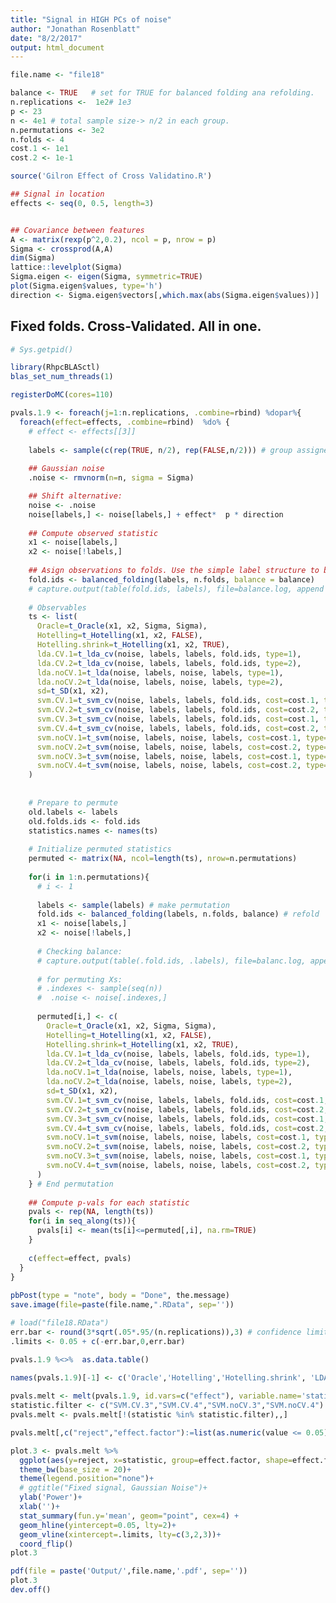 ```yaml
---
title: "Signal in HIGH PCs of noise"
author: "Jonathan Rosenblatt"
date: "8/2/2017"
output: html_document
---
```




```r
file.name <- "file18"

balance <- TRUE   # set for TRUE for balanced folding ana refolding.
n.replications <-  1e2# 1e3
p <- 23
n <- 4e1 # total sample size-> n/2 in each group.
n.permutations <- 3e2
n.folds <- 4
cost.1 <- 1e1
cost.2 <- 1e-1

source('Gilron Effect of Cross Validatino.R')

## Signal in location
effects <- seq(0, 0.5, length=3) 


## Covariance between features
A <- matrix(rexp(p^2,0.2), ncol = p, nrow = p)
Sigma <- crossprod(A,A)
dim(Sigma)
lattice::levelplot(Sigma)
Sigma.eigen <- eigen(Sigma, symmetric=TRUE)
plot(Sigma.eigen$values, type='h')
direction <- Sigma.eigen$vectors[,which.max(abs(Sigma.eigen$values))] 
```


## Fixed folds. Cross-Validated. All in one.
```r
# Sys.getpid()

library(RhpcBLASctl)
blas_set_num_threads(1)

registerDoMC(cores=110)
```


```r
pvals.1.9 <- foreach(j=1:n.replications, .combine=rbind) %dopar%{
  foreach(effect=effects, .combine=rbind)  %do% {
    # effect <- effects[[3]]
  
    labels <- sample(c(rep(TRUE, n/2), rep(FALSE,n/2))) # group assignemt labels
    
    ## Gaussian noise
    .noise <- rmvnorm(n=n, sigma = Sigma)

    ## Shift alternative:
    noise <- .noise
    noise[labels,] <- noise[labels,] + effect*  p * direction
    
    ## Compute observed statistic
    x1 <- noise[labels,]
    x2 <- noise[!labels,]
    
    ## Asign observations to folds. Use the simple label structure to balance folds.
    fold.ids <- balanced_folding(labels, n.folds, balance = balance)
    # capture.output(table(fold.ids, labels), file=balance.log, append = TRUE)
    
    # Observables 
    ts <- list(
      Oracle=t_Oracle(x1, x2, Sigma, Sigma),
      Hotelling=t_Hotelling(x1, x2, FALSE),
      Hotelling.shrink=t_Hotelling(x1, x2, TRUE),
      lda.CV.1=t_lda_cv(noise, labels, labels, fold.ids, type=1),
      lda.CV.2=t_lda_cv(noise, labels, labels, fold.ids, type=2),
      lda.noCV.1=t_lda(noise, labels, noise, labels, type=1),
      lda.noCV.2=t_lda(noise, labels, noise, labels, type=2),
      sd=t_SD(x1, x2),
      svm.CV.1=t_svm_cv(noise, labels, labels, fold.ids, cost=cost.1, type=1),
      svm.CV.2=t_svm_cv(noise, labels, labels, fold.ids, cost=cost.2, type=1),
      svm.CV.3=t_svm_cv(noise, labels, labels, fold.ids, cost=cost.1, type=2),
      svm.CV.4=t_svm_cv(noise, labels, labels, fold.ids, cost=cost.2, type=2),
      svm.noCV.1=t_svm(noise, labels, noise, labels, cost=cost.1, type=1),
      svm.noCV.2=t_svm(noise, labels, noise, labels, cost=cost.2, type=1),
      svm.noCV.3=t_svm(noise, labels, noise, labels, cost=cost.1, type=2),
      svm.noCV.4=t_svm(noise, labels, noise, labels, cost=cost.2, type=2)
    )
    
    
    # Prepare to permute
    old.labels <- labels
    old.folds.ids <- fold.ids
    statistics.names <- names(ts)
    
    # Initialize permuted statistics
    permuted <- matrix(NA, ncol=length(ts), nrow=n.permutations)
    
    for(i in 1:n.permutations){
      # i <- 1
      
      labels <- sample(labels) # make permutation
      fold.ids <- balanced_folding(labels, n.folds, balance) # refold
      x1 <- noise[labels,]
      x2 <- noise[!labels,]
      
      # Checking balance:
      # capture.output(table(.fold.ids, .labels), file=balanc.log, append = TRUE)
      
      # for permuting Xs:
      # .indexes <- sample(seq(n))
      #  .noise <- noise[.indexes,] 
      
      permuted[i,] <- c(
        Oracle=t_Oracle(x1, x2, Sigma, Sigma),
        Hotelling=t_Hotelling(x1, x2, FALSE),
        Hotelling.shrink=t_Hotelling(x1, x2, TRUE),
        lda.CV.1=t_lda_cv(noise, labels, labels, fold.ids, type=1),
        lda.CV.2=t_lda_cv(noise, labels, labels, fold.ids, type=2),
        lda.noCV.1=t_lda(noise, labels, noise, labels, type=1),
        lda.noCV.2=t_lda(noise, labels, noise, labels, type=2),
        sd=t_SD(x1, x2),
        svm.CV.1=t_svm_cv(noise, labels, labels, fold.ids, cost=cost.1, type=1),
        svm.CV.2=t_svm_cv(noise, labels, labels, fold.ids, cost=cost.2, type=1),
        svm.CV.3=t_svm_cv(noise, labels, labels, fold.ids, cost=cost.1, type=2),
        svm.CV.4=t_svm_cv(noise, labels, labels, fold.ids, cost=cost.2, type=2),
        svm.noCV.1=t_svm(noise, labels, noise, labels, cost=cost.1, type=1),
        svm.noCV.2=t_svm(noise, labels, noise, labels, cost=cost.2, type=1),
        svm.noCV.3=t_svm(noise, labels, noise, labels, cost=cost.1, type=2),
        svm.noCV.4=t_svm(noise, labels, noise, labels, cost=cost.2, type=2)
      )
    } # End permutation
    
    ## Compute p-vals for each statistic
    pvals <- rep(NA, length(ts))
    for(i in seq_along(ts)){
      pvals[i] <- mean(ts[i]<=permuted[,i], na.rm=TRUE)
    }
    
    c(effect=effect, pvals) 
  }
} 
  
pbPost(type = "note", body = "Done", the.message)
save.image(file=paste(file.name,".RData", sep=''))
```



```r
# load("file18.RData")
err.bar <- round(3*sqrt(.05*.95/(n.replications)),3) # confidence limits of p-value
.limits <- 0.05 + c(-err.bar,0,err.bar)

pvals.1.9 %<>%  as.data.table()

names(pvals.1.9)[-1] <- c('Oracle','Hotelling','Hotelling.shrink', 'LDA.CV.1', 'LDA.CV.2', 'LDA.noCV.1', 'LDA.noCV.2',  'SD','SVM.CV.1', 'SVM.CV.2', 'SVM.CV.3',  'SVM.CV.4','SVM.noCV.1', 'SVM.noCV.2', 'SVM.noCV.3','SVM.noCV.4')
  
pvals.melt <- melt(pvals.1.9, id.vars=c("effect"), variable.name='statistic') 
statistic.filter <- c("SVM.CV.3","SVM.CV.4","SVM.noCV.3","SVM.noCV.4")
pvals.melt <- pvals.melt[!(statistic %in% statistic.filter),,]

pvals.melt[,c("reject","effect.factor"):=list(as.numeric(value <= 0.05), as.factor(effect)),] 
```


```r
plot.3 <- pvals.melt %>% 
  ggplot(aes(y=reject, x=statistic, group=effect.factor, shape=effect.factor, color=effect.factor)) +
  theme_bw(base_size = 20)+
  theme(legend.position="none")+
  # ggtitle("Fixed signal, Gaussian Noise")+
  ylab('Power')+
  xlab('')+
  stat_summary(fun.y='mean', geom="point", cex=4) +
  geom_hline(yintercept=0.05, lty=2)+
  geom_vline(xintercept=.limits, lty=c(3,2,3))+
  coord_flip()
plot.3

pdf(file = paste('Output/',file.name,'.pdf', sep=''))
plot.3
dev.off()
```



